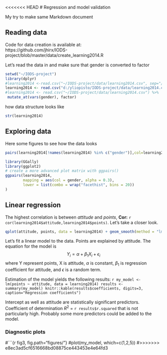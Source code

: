 <<<<<<< HEAD
# Regression and model validation 

My try to make same Markdown document

## Reading data

Code for data creation is available at:   
  https://github.com/jhirx/IODS-project/blob/master/data/create_learning2014.R

Let's read the data in and make sure that gender is converted to factor
```r
setwd("~/IODS-project")
library(dplyr)
#learning2014 <-read.csv("~/IODS-project/data/learning2014.csv", sep="/t", header=TRUE)
learning2014 <- read.csv("d:/yliopisto/IODS-project/data/learning2014.csv") %>%
#learning2014 <- read.csv("~/IODS-project/data/learning2014.csv") %>%
 mutate_at(vars(gender), factor)
```

how data structure looks like
```r
str(learning2014)
```

## Exploring data

Here some figures to see how the data looks
```r
pairs(learning2014[!names(learning2014) %in% c("gender")],col=learning2014$gender)
```

```r
library(GGally)
library(ggplot2)
# create a more advanced plot matrix with ggpairs()
ggpairs(learning2014, 
        mapping = aes(col = gender, alpha = 0.3), 
        lower = list(combo = wrap("facethist", bins = 20))
)
```



## Linear regression

The highest correlation is between *attitude* and *points*, **Cor:** `r cor(learning2014$attitude,learning2014$points)`.
Let's take a closer look.

```r
qplot(attitude, points, data = learning2014) + geom_smooth(method = "lm")
```

Let's fit a linear model to the data. Points are explained by attitude.
The equation for the model is
$$
  Y_i = \alpha + \beta_1 X_i + \epsilon_i
$$
  where Y represent points, X is attitude, $\alpha$ is constant, $\beta_1$ is regression
coefficient for attitude, and $\epsilon$ is a random term.

Estimation of the model yields the following results:
  ```r
my_model <- lm(points ~ attitude, data = learning2014)
results <- summary(my_model)
knitr::kable(results$coefficients, digits=3, caption="Regression coefficients")
```

Intercept as well as attitude are statistically significant predictors. 
Coefficient of determination $R^2$ = `r results$r.squared` that is not particularly high.
Probably some more predictors could be added to the model.

### Diagnostic plots
#```{r fig3, fig.path="figures/"}
#plot(my_model, which=c(1,2,5))
#>>>>>>> e8ec3ad5cf6516668bd08875ce443453e4e64fd3
